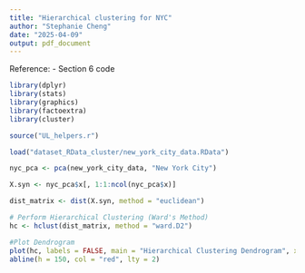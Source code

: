 ---
title: "Hierarchical clustering for NYC"
author: "Stephanie Cheng"
date: "2025-04-09"
output: pdf_document
---

Reference:
- Section 6 code
```{r setup, include=FALSE}
library(dplyr) 
library(stats)      
library(graphics)
library(factoextra)
library(cluster)

source("UL_helpers.r")

load("dataset_RData_cluster/new_york_city_data.RData")
```

```{r PCA}
nyc_pca <- pca(new_york_city_data, "New York City")
```


```{r hierarchical}
X.syn <- nyc_pca$x[, 1:1:ncol(nyc_pca$x)]

dist_matrix <- dist(X.syn, method = "euclidean")

# Perform Hierarchical Clustering (Ward's Method)
hc <- hclust(dist_matrix, method = "ward.D2")

#Plot Dendrogram
plot(hc, labels = FALSE, main = "Hierarchical Clustering Dendrogram", xlab = "", sub = "", cex = 0.5)
abline(h = 150, col = "red", lty = 2)
```

